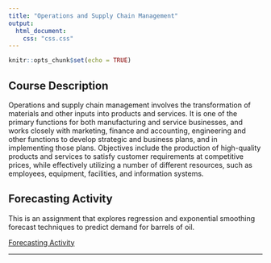 ```yaml
---
title: "Operations and Supply Chain Management"
output:
  html_document:
    css: "css.css"
---
```


```r
knitr::opts_chunk$set(echo = TRUE)
```

## Course Description

Operations and supply chain management involves the transformation of materials and other inputs into products and services. It is one of the primary functions for both manufacturing and service businesses, and works closely with marketing, finance and accounting, engineering and other functions to develop strategic and business plans, and in implementing those plans. Objectives include the production of high-quality products and services to satisfy customer requirements at competitive prices, while effectively utilizing a number of different resources, such as employees, equipment, facilities, and information systems.

## Forecasting Activity

This is an assignment that explores regression and exponential smoothing forecast techniques to predict demand for barrels of oil.

[Forecasting Activity](Forecasting Homework Assignment.pdf)

__________